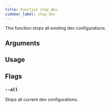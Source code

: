 ```yaml
---
title: Function stop_dev
sidebar_label: stop_dev
---
```


This function stops all existing dev configurations.

## Arguments



## Usage



## Flags

### `--all`

Stops all current dev configurations.
